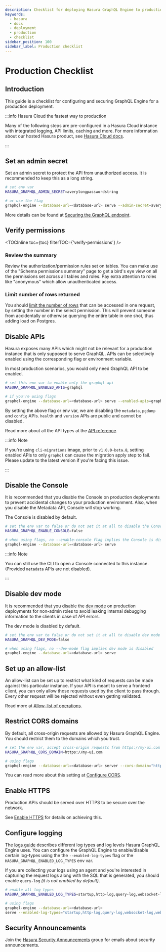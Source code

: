 ```yaml
---
description: Checklist for deploying Hasura GraphQL Engine to production
keywords:
  - hasura
  - docs
  - deployment
  - production
  - checklist
sidebar_position: 100
sidebar_label: Production checklist
---
```



# Production Checklist

## Introduction

This guide is a checklist for configuring and securing GraphQL Engine for a production deployment.

:::info Hasura Cloud the fastest way to production

Many of the following steps are pre-configured in a Hasura Cloud instance with integrated logging, API limits, caching
and more. For more information about our hosted Hasura product, see [Hasura Cloud docs](/index.mdx).

:::

## Set an admin secret

Set an admin secret to protect the API from unauthorized access. It is recommended to keep this as a long string.

```bash
# set env var
HASURA_GRAPHQL_ADMIN_SECRET=averylongpasswordstring

# or use the flag
graphql-engine --database-url=<database-url> serve --admin-secret=averylongpasswordstring
```

More details can be found at [Securing the GraphQL endpoint](/deployment/securing-graphql-endpoint.mdx).

## Verify permissions

<TOCInline toc={toc} filterTOC={'verify-permissions'} />

### Review the summary

Review the authorization/permission rules set on tables. You can make use of the "Schema permissions summary" page to
get a bird's eye view on all the permissions set across all tables and roles. Pay extra attention to roles like
"anonymous" which allow unauthenticated access.

<Thumbnail
  src="/img/deployment/schema_permissions_summary.png"
  alt="Hasura Console - Schema permissions summary"
  width="75%"
/>

### Limit number of rows returned

You should [limit the number of rows](/auth/authorization/permissions/row-fetch-limit.mdx) that can be accessed
in one request, by setting the number in the select permission. This will prevent someone from accidentally or
otherwise querying the entire table in one shot, thus adding load on Postgres.

## Disable APIs

Hasura exposes many APIs which might not be relevant for a production instance that is only supposed to serve GraphQL.
APIs can be selectively enabled using the corresponding flag or environment variable.

In most production scenarios, you would only need GraphQL API to be enabled.

```bash
# set this env var to enable only the graphql api
HASURA_GRAPHQL_ENABLED_APIS=graphql

# if you're using flags
graphql-engine --database-url=<database-url> serve --enabled-apis=graphql
```

By setting the above flag or env var, we are disabling the `metadata`, `pgdump` and `config` APIs. `health` and
`version` APIs are public and cannot be disabled.

Read more about all the API types at the [API reference](/api-reference/overview.mdx).

:::info Note

If you're using `cli-migrations` image, prior to `v1.0.0-beta.8`, setting enabled APIs to only `graphql` can cause the
migration apply step to fail. Please update to the latest version if you're facing this issue.

:::

## Disable the Console

It is recommended that you disable the Console on production deployments to prevent accidental changes to your
production environment. Also, when you disable the Metadata API, Console will stop working.

The Console is disabled by default.

```bash
# set the env var to false or do not set it at all to disable the Console
HASURA_GRAPHQL_ENABLE_CONSOLE=false

# when using flags, no --enable-console flag implies the Console is disabled
graphql-engine --database-url=<database-url> serve
```

:::info Note

You can still use the CLI to open a Console connected to this instance. (Provided `metadata` APIs are not disabled).

:::

## Disable dev mode

It is recommended that you disable the [dev mode](/deployment/graphql-engine-flags/config-examples.mdx#dev-mode) on
production deployments for non-admin roles to avoid leaking internal debugging information to the clients in case of API
errors.

The dev mode is disabled by default.

```bash
# set the env var to false or do not set it at all to disable dev mode
HASURA_GRAPHQL_DEV_MODE=false

# when using flags, no --dev-mode flag implies dev mode is disabled
graphql-engine --database-url=<database-url> serve
```

## Set up an allow-list

An allow-list can be set up to restrict what kind of requests can be made against this particular instance. If your API
is meant to serve a frontend client, you can only allow those requests used by the client to pass through. Every other
request will be rejected without even getting validated.

Read more at [Allow-list of operations](/security/allow-list.mdx).

## Restrict CORS domains

By default, all cross-origin requests are allowed by Hasura GraphQL Engine. You should restrict them to the domains
which you trust.

```bash
# set the env var, accept cross-origin requests from https://my-ui.com
HASURA_GRAPHQL_CORS_DOMAIN=https://my-ui.com

# using flags
graphql-engine --database-url=<database-url> server --cors-domain="https://my-ui.com"
```

You can read more about this setting at
[Configure CORS](/deployment/graphql-engine-flags/config-examples.mdx#configure-cors).

## Enable HTTPS

Production APIs should be served over HTTPS to be secure over the network.

See [Enable HTTPS](/deployment/enable-https.mdx) for details on achieving this.

## Configure logging

The [logs guide](/deployment/logging.mdx) describes different log types and log levels Hasura GraphQL Engine uses. You
can configure the GraphQL Engine to enable/disable certain log-types using the the `--enabled-log-types` flag or the
`HASURA_GRAPHQL_ENABLED_LOG_TYPES` env var.

If you are collecting your logs using an agent and you're interested in capturing the request logs along with the SQL
that is generated, you should enable `query-log` _(it is not enabled by default)_.

```bash
# enable all log types
HASURA_GRAPHQL_ENABLED_LOG_TYPES=startup,http-log,query-log,websocket-log,webhook-log

# using flags
graphql-engine --database-url=<database-url>
serve --enabled-log-types="startup,http-log,query-log,websocket-log,webhook-log"
```

## Security Announcements

Join the [Hasura Security Announcements](https://groups.google.com/forum/#!forum/hasura-security-announce) group for
emails about security announcements.
